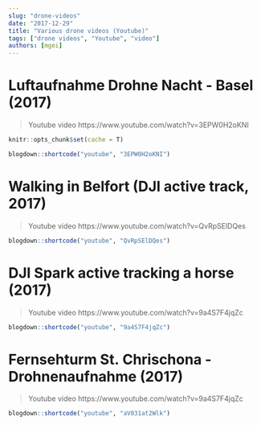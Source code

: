 ```yaml
---
slug: "drone-videos"
date: "2017-12-29"
title: "Various drone videos (Youtube)"
tags: ["drone videos", "Youtube", "video"]
authors: [mgei]
---
```


# Luftaufnahme Drohne Nacht - Basel (2017)

> Youtube video https://www.youtube.com/watch?v=3EPW0H2oKNI

```r
knitr::opts_chunk$set(cache = T)
```

```r
blogdown::shortcode("youtube", "3EPW0H2oKNI")
```

# Walking in Belfort (DJI active track, 2017)

> Youtube video https://www.youtube.com/watch?v=QvRpSElDQes

```r
blogdown::shortcode("youtube", "QvRpSElDQes")
```

# DJI Spark active tracking a horse (2017)

> Youtube video https://www.youtube.com/watch?v=9a4S7F4jqZc

```r
blogdown::shortcode("youtube", "9a4S7F4jqZc")
```

# Fernsehturm St. Chrischona - Drohnenaufnahme (2017)

> Youtube video https://www.youtube.com/watch?v=9a4S7F4jqZc

```r
blogdown::shortcode("youtube", "aV031at2Wlk")
```